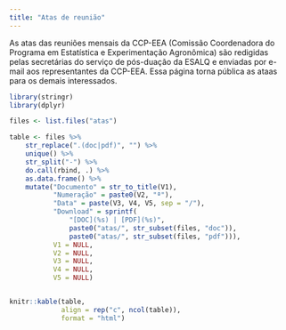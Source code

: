 ```yaml
---
title: "Atas de reunião"
---
```


As atas das reuniões mensais da CCP-EEA (Comissão Coordenadora do
Programa em Estatística e Experimentação Agronômica) são redigidas pelas
secretárias do serviço de pós-duação da ESALQ e enviadas por e-mail aos
representantes da CCP-EEA. Essa página torna pública as ataas para os
demais interessados.

```r

library(stringr)
library(dplyr)

files <- list.files("atas")

table <- files %>%
    str_replace(".(doc|pdf)", "") %>%
    unique() %>%
    str_split("-") %>%
    do.call(rbind, .) %>%
    as.data.frame() %>%
    mutate("Documento" = str_to_title(V1),
           "Numeração" = paste0(V2, "ª"),
           "Data" = paste(V3, V4, V5, sep = "/"),
           "Download" = sprintf(
               "[DOC](%s) | [PDF](%s)",
               paste0("atas/", str_subset(files, "doc")),
               paste0("atas/", str_subset(files, "pdf"))),
           V1 = NULL,
           V2 = NULL,
           V3 = NULL,
           V4 = NULL,
           V5 = NULL)


knitr::kable(table,
             align = rep("c", ncol(table)),
             format = "html")

```
